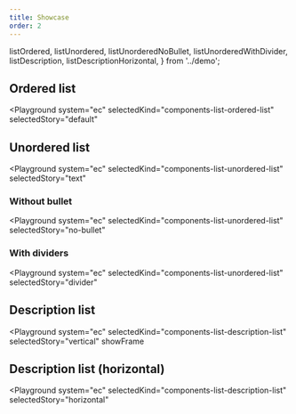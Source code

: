 ```yaml
---
title: Showcase
order: 2
---
```


  listOrdered,
  listUnordered,
  listUnorderedNoBullet,
  listUnorderedWithDivider,
  listDescription,
  listDescriptionHorizontal,
} from '../demo';

## Ordered list

<Playground
  system="ec"
  selectedKind="components-list-ordered-list"
  selectedStory="default"
>
  <Html markup={listOrdered} />
</Playground>

## Unordered list

<Playground
  system="ec"
  selectedKind="components-list-unordered-list"
  selectedStory="text"
>
  <Html markup={listUnordered} />
</Playground>

### Without bullet

<Playground
  system="ec"
  selectedKind="components-list-unordered-list"
  selectedStory="no-bullet"
>
  <Html markup={listUnorderedNoBullet} />
</Playground>

### With dividers

<Playground
  system="ec"
  selectedKind="components-list-unordered-list"
  selectedStory="divider"
>
  <Html markup={listUnorderedWithDivider} />
</Playground>

## Description list

<Playground
  system="ec"
  selectedKind="components-list-description-list"
  selectedStory="vertical"
  showFrame
>
  <Html markup={listDescription} />
</Playground>

## Description list (horizontal)

<Playground
  system="ec"
  selectedKind="components-list-description-list"
  selectedStory="horizontal"
>
  <Html markup={listDescriptionHorizontal} />
</Playground>
